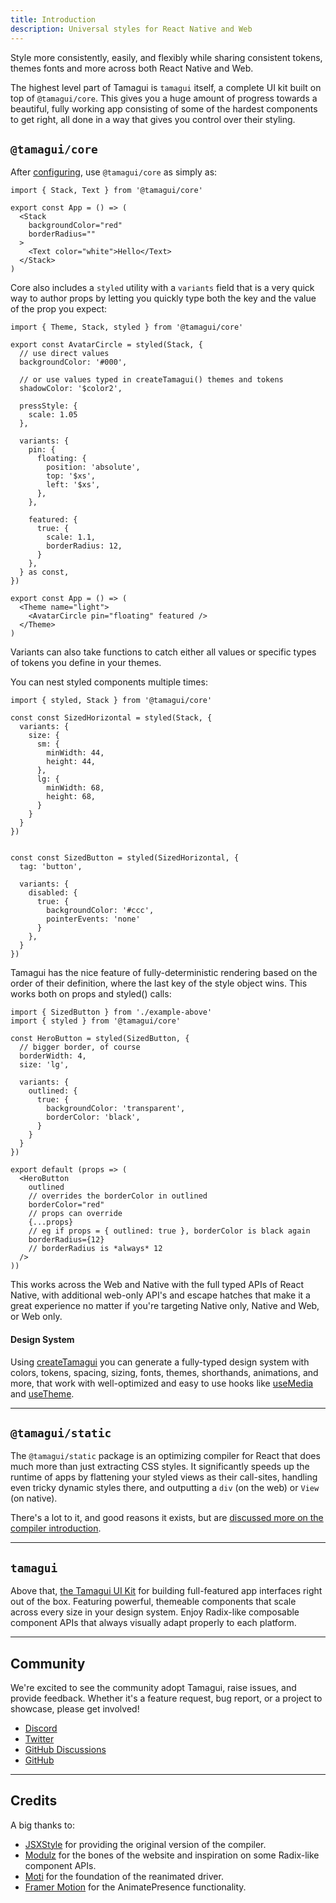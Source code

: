 ```yaml
---
title: Introduction
description: Universal styles for React Native and Web
---
```


<IntroParagraph>
  Style more consistently, easily, and flexibly while sharing consistent tokens, themes
  fonts and more across both React Native and Web.
</IntroParagraph>

The highest level part of Tamagui is `tamagui` itself, a complete UI kit built on top of `@tamagui/core`. This gives you a huge amount of progress towards a beautiful, fully working app consisting of some of the hardest components to get right, all done in a way that gives you control over their styling.

## `@tamagui/core`

After [configuring](/docs/core/configuration), use `@tamagui/core` as simply as:

```tsx
import { Stack, Text } from '@tamagui/core'

export const App = () => (
  <Stack
    backgroundColor="red"
    borderRadius=""
  >
    <Text color="white">Hello</Text>
  </Stack>
)
```

Core also includes a `styled` utility with a `variants` field that is a very quick way to author
props by letting you quickly type both the key and the value of the prop you expect:

```tsx
import { Theme, Stack, styled } from '@tamagui/core'

export const AvatarCircle = styled(Stack, {
  // use direct values
  backgroundColor: '#000',

  // or use values typed in createTamagui() themes and tokens
  shadowColor: '$color2',

  pressStyle: {
    scale: 1.05
  },

  variants: {
    pin: {
      floating: {
        position: 'absolute',
        top: '$xs',
        left: '$xs',
      },
    },

    featured: {
      true: {
        scale: 1.1,
        borderRadius: 12,
      }
    },
  } as const,
})

export const App = () => (
  <Theme name="light">
    <AvatarCircle pin="floating" featured />
  </Theme>
)
```

Variants can also take functions to catch either all values or specific types of tokens you define in your themes.

You can nest styled components multiple times:

```tsx
import { styled, Stack } from '@tamagui/core'

const const SizedHorizontal = styled(Stack, {
  variants: {
    size: {
      sm: {
        minWidth: 44,
        height: 44,
      },
      lg: {
        minWidth: 68,
        height: 68,
      }
    }
  }
})


const const SizedButton = styled(SizedHorizontal, {
  tag: 'button',

  variants: {
    disabled: {
      true: {
        backgroundColor: '#ccc',
        pointerEvents: 'none'
      }
    },
  }
})
```

Tamagui has the nice feature of fully-deterministic rendering based on the order of their definition, where the last key of the style object wins. This works both on props and styled() calls:

```tsx
import { SizedButton } from './example-above'
import { styled } from '@tamagui/core'

const HeroButton = styled(SizedButton, {
  // bigger border, of course
  borderWidth: 4,
  size: 'lg',

  variants: {
    outlined: {
      true: {
        backgroundColor: 'transparent',
        borderColor: 'black',
      }
    }
  }
})

export default (props => (
  <HeroButton
    outlined
    // overrides the borderColor in outlined
    borderColor="red"
    // props can override
    {...props}
    // eg if props = { outlined: true }, borderColor is black again
    borderRadius={12}
    // borderRadius is *always* 12
  />
))
```

This works across the Web and Native with the full typed APIs of React Native, with additional web-only API's and escape hatches that make it a great experience no matter if you're targeting Native only, Native and Web, or Web only.

#### Design System

Using [createTamagui](/docs/core/configuration) you can generate a fully-typed design system with colors, tokens, spacing, sizing, fonts, themes, shorthands, animations, and more, that work with well-optimized and easy to use hooks like [useMedia](/docs/core/use-media) and [useTheme](/docs/core/use-theme).

---

## `@tamagui/static`

The `@tamagui/static` package is an optimizing compiler for React that does much more than just extracting CSS styles. It significantly speeds up the runtime of apps by flattening your styled views as their call-sites, handling even tricky dynamic styles there, and outputting a `div` (on the web) or `View` (on native).

There's a lot to it, and good reasons it exists, but are [discussed more on the compiler introduction](/docs/intro/why-a-compiler).

---

## `tamagui`

Above that, [the Tamagui UI Kit](/docs/components/stacks) for building full-featured app interfaces right out of the box. Featuring powerful, themeable components that scale across every size in your design system. Enjoy Radix-like composable component APIs that always visually adapt properly to each platform.

---

## Community

We're excited to see the community adopt Tamagui, raise issues, and provide feedback. Whether it's a feature request, bug report, or a project to showcase, please get involved!

- [Discord](https://discord.gg/4qh6tdcVDa)
- [Twitter](https://twitter.com/tamagui_js)
- [GitHub Discussions](https://github.com/tamagui/tamagui/discussions)
- [GitHub](https://github.com/tamagui/tamagui)

---

## Credits

A big thanks to:

- [JSXStyle](https://github.com/jsxstyle/jsxstyle) for providing the original version of the compiler.
- [Modulz](https://github.com/modulz) for the bones of the website and inspiration on some Radix-like component APIs.
- [Moti](https://moti.fyi) for the foundation of the reanimated driver.
- [Framer Motion](https://github.com/framer/motion) for the AnimatePresence functionality.
